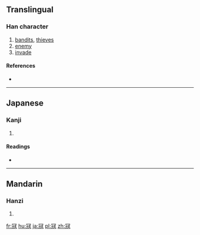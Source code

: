 {{also|寇|冠}}
==Translingual==

===Han character===
{{Han char|rn=14|rad=冖|as=08|sn=10|four=|canj=BMUE|ids=⿱冖⿺元攴}}

# [[bandits]], [[thieves]]
# [[enemy]]
# [[invade]]

====References====
* {{Han ref|kx=0131.011|dkj=01590|dj=0293.100|hdz=10304.070|uh=51A6|ud=20902}}

----

==Japanese==

===Kanji===
{{ja-kanji|grade=|rs=冖08}}

# {{defn|lang=ja|sort=冖08}}

====Readings====
* {{ja-readings|on=[[こう]] (kō), [[く]] (ku)|kun=[[あだ]] (ada)}}

----

==Mandarin==

===Hanzi===
{{cmn-hanzi|pin=[[kòu]] ([[kou4]])|wg=k'ou<sup>4</sup>}}

# {{defn|lang=cmn|sort=冖08}}

[[fr:冦]]
[[hu:冦]]
[[ja:冦]]
[[pl:冦]]
[[zh:冦]]
